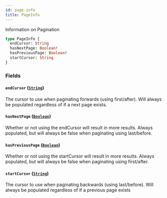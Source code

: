 ```yaml
---
id: page-info
title: PageInfo
---
```



Information on Pagination


```graphql
type PageInfo {
  endCursor: String
  hasNextPage: Boolean!
  hasPreviousPage: Boolean!
  startCursor: String
}
```


### Fields

#### `endCursor` ([`String`](/developers/shared-apis/adminidentity-api/graphql/reference/scalars/string))

The cursor to use when paginating forwards (using first/after). Will always be
populated regardless of if a next page exists.


#### `hasNextPage` ([`Boolean`](/developers/shared-apis/adminidentity-api/graphql/reference/scalars/boolean))

Whether or not using the endCursor will result in more results. Always
populated, but will always be false when paginating using last/before.


#### `hasPreviousPage` ([`Boolean`](/developers/shared-apis/adminidentity-api/graphql/reference/scalars/boolean))

Whether or not using the startCursor will result in more results. Always
populated, but will always be false when paginating using first/after.


#### `startCursor` ([`String`](/developers/shared-apis/adminidentity-api/graphql/reference/scalars/string))

The cursor to use when paginating backwards (using last/before). Will always
be populated regardless of if a previous page exists




